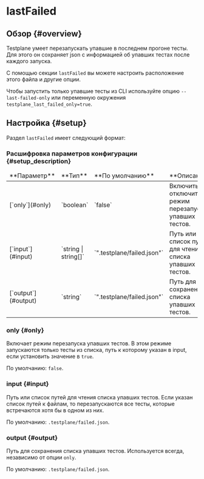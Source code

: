 
# lastFailed

## Обзор {#overview}

Testplane умеет перезапускать упавшие в последнем прогоне тесты. Для этого он сохраняет json с информацией об упавших тестах после каждого запуска.

С помощью секции `lastFailed` вы можете настроить расположение этого файла и другие опции.

Чтобы запустить только упавшие тесты из CLI используйте опцию `--last-failed-only` или переменную окружения `testplane_last_failed_only=true`.

## Настройка {#setup}

Раздел `lastFailed` имеет следующий формат:

<LastFailedExample />

### Расшифровка параметров конфигурации {#setup_description}

<table>
    <thead>
        <tr>
            <td>**Параметр**</td>
            <td>**Тип**</td>
            <td>**По&nbsp;умолчанию**</td>
            <td>**Описание**</td>
        </tr>
    </thead>
    <tbody>
        <tr>
            <td>[`only`](#only)</td>
            <td>`boolean`</td>
            <td>`false`</td>
            <td>Включить / отключить режим перезапуска упавших тестов.</td>
        </tr>
        <tr>
            <td>[`input`](#input)</td>
            <td>`string | string[]`</td>
            <td>`".testplane/failed.json"`</td>
            <td>Путь или список путей для чтения списка упавших тестов.</td>
        </tr>
        <tr>
            <td>[`output`](#output)</td>
            <td>`string`</td>
            <td>`".testplane/failed.json"`</td>
            <td>Путь для сохранения списка упавших тестов.</td>
        </tr>
    </tbody>
</table>

### only {#only}

Включает режим перезапуска упавших тестов. В этом режиме запускаются только тесты из списка, путь к которому указан в input, если установить значение в `true`.

По умолчанию: `false`.

### input {#input}

Путь или список путей для чтения списка упавших тестов. Если указан список путей к файлам, то перезапускаются все тесты, которые встречаются хотя бы в одном из них.

По умолчанию: `.testplane/failed.json`.

### output {#output}

Путь для сохранения списка упавших тестов. Используется всегда, независимо от опции `only`.

По умолчанию: `.testplane/failed.json`.
